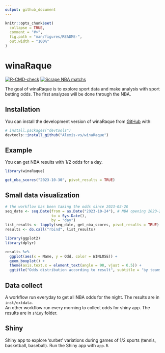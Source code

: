 ```yaml
---
output: github_document
---
```


<!-- README.md is generated from README.Rmd. Please edit that file -->

```r
knitr::opts_chunk$set(
  collapse = TRUE,
  comment = "#>",
  fig.path = "man/figures/README-",
  out.width = "100%"
)
```

# winaRaque

<!-- badges: start -->
[![R-CMD-check](https://github.com/Alexis-vs/winaRaque/actions/workflows/R-CMD-check.yaml/badge.svg)](https://github.com/Alexis-vs/winaRaque/actions/workflows/R-CMD-check.yaml)
[![Scrape NBA matchs](https://github.com/Alexis-vs/winaRaque/actions/workflows/nba_matchs_scrap.yml/badge.svg)](https://github.com/Alexis-vs/winaRaque/actions/workflows/nba_matchs_scrap.yml)
<!-- badges: end -->

The goal of winaRaque is to explore sport data and make analysis with sport betting odds. The first analyzes will be done through the NBA.

## Installation

You can install the development version of winaRaque from [GitHub](https://github.com/) with:

``` r
# install.packages("devtools")
devtools::install_github("Alexis-vs/winaRaque")
```

## Example

You can get NBA results with 1/2 odds for a day.

```r
library(winaRaque)

get_nba_scores("2023-10-30", pivot_results = TRUE)
```


## Small data visualization

```r
# the workflow has been taking the odds since 2023-03-20
seq_date <- seq.Date(from = as.Date("2023-10-24"), # NBA opening 2023-2024
                     to = Sys.Date(),
                     by = "day")
list_results <- lapply(seq_date, get_nba_scores, pivot_results = TRUE)
results <- do.call("rbind", list_results)
```

```r
library(ggplot2)
library(dplyr)

results %>%
  ggplot(aes(x = Name, y = Odd, color = WINLOSE)) +
  geom_boxplot() +
  theme(axis.text.x = element_text(angle = 90, vjust = 0.5)) +
  ggtitle("Odds distribution according to result", subtitle = "by teams - season 2023-2024")
```


## Data collect

A workflow run everyday to get all NBA odds for the night. The results are in `inst/extdata`.  
An other workflow run every morning to collect odds for shiny app. The results are in `shiny` folder.

## Shiny

Shiny app to explore 'surbet' variations during games of 1/2 sports (tennis, basketball, baseball). Run the Shiny app with `app.R`.
